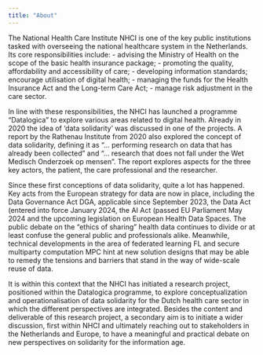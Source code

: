```yaml
---
title: "About"
---
```


The National Health Care Institute  NHCI  is one of the key public institutions tasked with overseeing the national healthcare system in the Netherlands. Its core responsibilities include:
- advising the Ministry of Health on the scope of the basic health insurance package;
- promoting the quality, affordability and accessibility of care;
- developing information standards; encourage utilisation of digital health;
- managing the funds for the Health Insurance Act and the Long-term Care Act;
- manage risk adjustment in the care sector.

In line with these responsibilities, the NHCI has launched a programme "Datalogica" to explore various areas related to digital health. Already in 2020 the idea of 'data solidarity' was discussed in one of the projects. A report by the Rathenau Institute from 2020 also explored the concept of data solidarity, defining it as "... performing research on data that has already been collected" and "... research that does not fall under the Wet Medisch Onderzoek op mensen". The report explores aspects for the three key actors, the patient, the care professional and the researcher.

Since these first conceptions of data solidarity, quite a lot has happened. Key acts from the European strategy for data are now in place, including the Data Governance Act  DGA, applicable since September 2023 , the Data Act (entered into force January 2024 , the AI Act (passed EU Parliament May 2024  and the upcoming legislation on European Health Data Spaces. The public debate on the “ethics of sharing” health data continues to divide or at least confuse the general public and professionals alike. Meanwhile, technical developments in the area of federated learning  FL  and secure multiparty computation  MPC  hint at new solution designs that may be able to remedy the tensions and barriers that stand in the way of wide-scale reuse of data.

It is within this context that the NHCI has initiated a research project, positioned within the Datalogica programme, to explore conceptualization and operationalisation of data solidarity for the Dutch health care sector in which the different perspectives are integrated. Besides the content and deliverable of this research project, a secondary aim is to initiate a wider discussion, first within NHCI and ultimately reaching out to stakeholders in the Netherlands and Europe, to have a meaningful and practical debate on new perspectives on solidarity for the information age.
